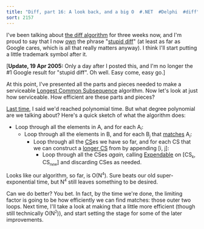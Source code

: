 ```yaml
---
title: "Diff, part 16: A look back, and a big O  #.NET  #Delphi  #diff"
sort: 2157
---
```

<p dir="ltr">I've been talking about <a href="http://blog.excastle.com/tag/diff/">the diff algorithm</a> for three weeks now, and I'm proud to say that I now <a href="http://www.google.com/search?q=stupid+diff">own</a> the phrase "<a href="http://blog.excastle.com/2005/03/29/diff-part-1-a-definition-and-a-stupid-implementation/">stupid diff</a>" (at least as far as Google cares, which is all that really matters anyway). I think I'll start putting a little trademark symbol after it.</p>
<p dir="ltr">[<strong>Update, 19 Apr 2005:</strong> Only a day after I posted this, and I'm no longer the #1 Google result for "stupid diff". Oh well. Easy come, easy go.]</p>
<p dir="ltr">At this point, I've presented all the parts and pieces needed to make a serviceable <a href="http://blog.excastle.com/2005/03/29/diff-part-3-introducing-the-longest-common-subsequence/">Longest Common Subsequence</a> algorithm. Now let's look at just how serviceable. How efficient are these parts and pieces?</p>
<p dir="ltr"><a href="http://blog.excastle.com/2005/04/15/diff-part-15-implementing-expendable/">Last time</a>, I said we'd reached polynomial time. But what degree polynomial are we talking about? Here's a quick sketch of what the algorithm does:</p>

* Loop through all the elements in A, and for each A<sub><small><em>i</em></small></sub>:
  * Loop through all the elements in B, and for each B<sub><small><em>j</em></small></sub> that <a href="http://blog.excastle.com/2005/03/31/diff-part-4-matches/">matches</a> A<sub><small><em>i</em></small></sub>:
    * Loop through all the <a href="http://blog.excastle.com/2005/03/29/diff-part-3-introducing-the-longest-common-subsequence/">CS</a>es we have so far, and for each CS that we can construct a <a href="http://blog.excastle.com/2005/04/02/diff-part-6-match-strings-and-common-subsequences/">longer CS</a> from by appending [i, j]:
      * Loop through all the CSes <em>again,</em> calling <a href="http://blog.excastle.com/2005/04/14/diff-part-14-expendability/">Expendable</a> on [CS<sub><small><em>k</em></small></sub>, CS<sub><small><em>new</em></small></sub>] and discarding CSes as needed.

Looks like our algorithm, so far, is O(N<sup><small>4</small></sup>). Sure beats our old super-exponential time, but N<sup><small>4</small></sup> still leaves something to be desired.

Can we do better? You bet. In fact, by the time we're done, the limiting factor is going to be how efficiently we can find matches: those outer two loops. Next time, I'll take a look at making that a little more efficient (though still technically O(N<sup><small>2</small></sup>)), and start setting the stage for some of the later improvements.

